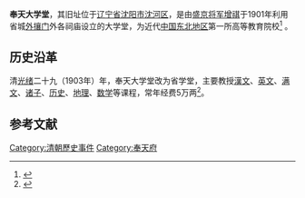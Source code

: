 '''奉天大学堂'''，其旧址位于[[辽宁省|辽宁省]][[沈阳市|沈阳市]][[沈河区|沈河区]]，是由[[盛京将军|盛京将军]][[增祺|增祺]]于1901年利用省城[[外攘门|外攘门]]外各祠庙设立的大学堂，为近代[[中国东北地区|中国东北地区]]第一所高等教育院校<ref>{{cite book |author=王树楠、吴廷燮 |authorlink= |coauthors= |title=《奉天通志》 |year=1983 |publisher=东北文史丛书编辑委员会出版社 |location= |isbn= }}</ref>   。

==历史沿革==
清[[光绪|光绪]]二十九（1903年）年，奉天大学堂改为省学堂，主要教授[[漢文|漢文]]、[[英文|英文]]、[[满文|满文]]、[[诸子|诸子]]、[[历史|历史]]、[[地理|地理]]、[[数学|数学]]等课程，常年经费5万两<ref>{{cite book |author=辽宁地方志编撰委员会办公室 |authorlink= |coauthors= |title=《辽宁省志教育志》 |year=2001 |publisher=辽宁大学出版社 |location= |isbn= }}</ref>。

==参考文献==
{{reflist}}

{{沈阳近代历史文化专题}}

[[Category:清朝歷史事件|Category:清朝歷史事件]]
[[Category:奉天府|Category:奉天府]]